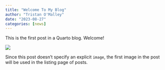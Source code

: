 ```yaml
---
title: "Welcome To My Blog"
author: "Tristan O'Malley"
date: "2023-08-27"
categories: [news]
---
```


This is the first post in a Quarto blog. Welcome!

![](thumbnail.jpg)

Since this post doesn't specify an explicit `image`, the first image in the post will be used in the listing page of posts.
